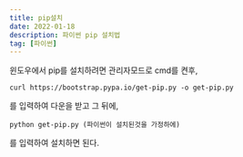 ```yaml
---
title: pip설치
date: 2022-01-18
description: 파이썬 pip 설치법
tag: [파이썬]
---
```


윈도우에서 pip를 설치하려면 관리자모드로 cmd를 켠후,  
```console
curl https://bootstrap.pypa.io/get-pip.py -o get-pip.py
```

를 입력하여 다운을 받고 그 뒤에,  
```console
python get-pip.py (파이썬이 설치된것을 가정하에)
```

를 입력하여 설치하면 된다.